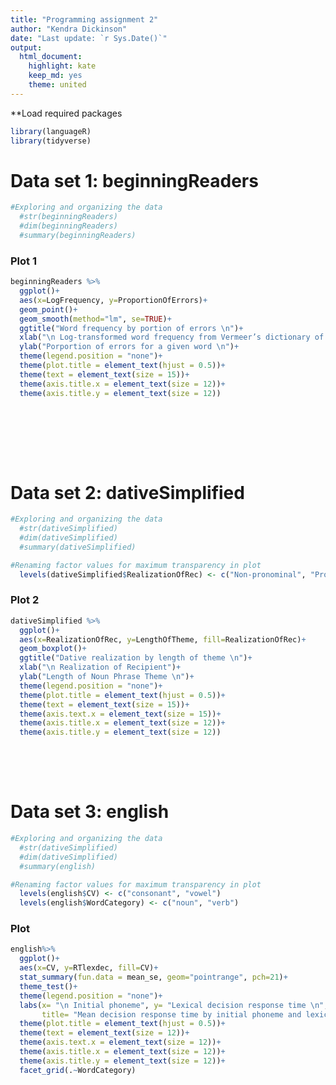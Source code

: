 ```yaml
---
title: "Programming assignment 2"  
author: "Kendra Dickinson"  
date: "Last update: `r Sys.Date()`"
output: 
  html_document: 
    highlight: kate
    keep_md: yes
    theme: united
---
```

**Load required packages
```r
library(languageR)
library(tidyverse)
```

# Data set 1: beginningReaders

```r
#Exploring and organizing the data
  #str(beginningReaders)
  #dim(beginningReaders)
  #summary(beginningReaders)
```

### Plot 1
```r

beginningReaders %>%
  ggplot()+
  aes(x=LogFrequency, y=ProportionOfErrors)+
  geom_point()+
  geom_smooth(method="lm", se=TRUE)+
  ggtitle("Word frequency by portion of errors \n")+
  xlab("\n Log-transformed word frequency from Vermeer’s dictionary of Dutch children’s texts")+
  ylab("Porportion of errors for a given word \n")+
  theme(legend.position = "none")+
  theme(plot.title = element_text(hjust = 0.5))+
  theme(text = element_text(size = 15))+
  theme(axis.title.x = element_text(size = 12))+
  theme(axis.title.y = element_text(size = 12))
  
  
```
  
<br>  
<br>



  
# Data set 2: dativeSimplified

```r
#Exploring and organizing the data
  #str(dativeSimplified)
  #dim(dativeSimplified)
  #summary(dativeSimplified)

#Renaming factor values for maximum transparency in plot
  levels(dativeSimplified$RealizationOfRec) <- c("Non-pronominal", "Pronominal")
```

### Plot 2
```r

dativeSimplified %>%
  ggplot()+
  aes(x=RealizationOfRec, y=LengthOfTheme, fill=RealizationOfRec)+
  geom_boxplot()+
  ggtitle("Dative realization by length of theme \n")+
  xlab("\n Realization of Recipient")+
  ylab("Length of Noun Phrase Theme \n")+
  theme(legend.position = "none")+
  theme(plot.title = element_text(hjust = 0.5))+
  theme(text = element_text(size = 15))+
  theme(axis.text.x = element_text(size = 15))+
  theme(axis.title.x = element_text(size = 12))+
  theme(axis.title.y = element_text(size = 12))
  
```

<br>
<br>

# Data set 3: english

```r
#Exploring and organizing the data
  #str(dativeSimplified)
  #dim(dativeSimplified)
  #summary(english)

#Renaming factor values for maximum transparency in plot
  levels(english$CV) <- c("consonant", "vowel")
  levels(english$WordCategory) <- c("noun", "verb")

```

### Plot
```r


english%>%
  ggplot()+
  aes(x=CV, y=RTlexdec, fill=CV)+
  stat_summary(fun.data = mean_se, geom="pointrange", pch=21)+
  theme_test()+
  theme(legend.position = "none")+
  labs(x= "\n Initial phoneme", y= "Lexical decision response time \n",
       title= "Mean decision response time by initial phoneme and lexical category \n", caption= "Mean +/- SE")+
  theme(plot.title = element_text(hjust = 0.5))+
  theme(text = element_text(size = 12))+
  theme(axis.text.x = element_text(size = 12))+
  theme(axis.title.x = element_text(size = 12))+
  theme(axis.title.y = element_text(size = 12))+
  facet_grid(.~WordCategory)

```

